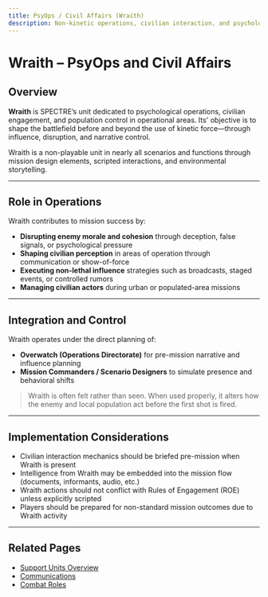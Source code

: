 ```yaml
---
title: PsyOps / Civil Affairs (Wraith)
description: Non-kinetic operations, civilian interaction, and psychological disruption methods used by SPECTRE.
---
```


# Wraith – PsyOps and Civil Affairs

## Overview

**Wraith** is SPECTRE’s unit dedicated to psychological operations, civilian engagement, and population control in operational areas. Its' objective is to shape the battlefield before and beyond the use of kinetic force—through influence, disruption, and narrative control.

Wraith is a non-playable unit in nearly all scenarios and functions through mission design elements, scripted interactions, and environmental storytelling.

---

## Role in Operations

Wraith contributes to mission success by:

- **Disrupting enemy morale and cohesion** through deception, false signals, or psychological pressure
- **Shaping civilian perception** in areas of operation through communication or show-of-force
- **Executing non-lethal influence** strategies such as broadcasts, staged events, or controlled rumors
- **Managing civilian actors** during urban or populated-area missions

---

## Integration and Control

Wraith operates under the direct planning of:

- **Overwatch (Operations Directorate)** for pre-mission narrative and influence planning
- **Mission Commanders / Scenario Designers** to simulate presence and behavioral shifts

> Wraith is often felt rather than seen. When used properly, it alters how the enemy and local population act before the first shot is fired.

---

## Implementation Considerations

- Civilian interaction mechanics should be briefed pre-mission when Wraith is present
- Intelligence from Wraith may be embedded into the mission flow (documents, informants, audio, etc.)
- Wraith actions should not conflict with Rules of Engagement (ROE) unless explicitly scripted
- Players should be prepared for non-standard mission outcomes due to Wraith activity

---

## Related Pages

- [Support Units Overview](/sop/operational-structure/support-units)
- [Communications](/sop/communications)
- [Combat Roles](/sop/operational-structure/combat-roles)
